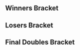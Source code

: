 {{DISPLAYTITLE:EXP 2015: ''Melee'' Doubles Bracket}}{{SetGame|melee}}
{{tabs static
|name1=Overview
|link1=EXP/2015/Melee
|name2=Singles Bracket
|link2=EXP/2015/Melee/Singles Bracket
|name3=Doubles Bracket
|link3=EXP/2015/Melee/Doubles Bracket
|This=3
}}<!-- Generated with http://tournament-nub.rhcloud.com/toliquipediadoubles name=letsplaykw-EXP2015meleedubs -->

==Winners Bracket==
{{64DEDoublesWBracketA
|column-width=150
|r1m1t1p1=Mew2King |r1m1t1p1flag=us
|r1m1t1p2=SFAT |r1m1t1p2flag=us |r1m1t1score=W
|r1m1t2p1=Bye |r1m1t2p1flag=
|r1m1t2p2=Bye |r1m1t2p2flag= |r1m1t2score=-
|r1m1win=1


|r1m2t1p1=Slade |r1m2t1p1flag=ca
|r1m2t1p2=Squeakie |r1m2t1p2flag=ca |r1m2t1score=0
|r1m2t2p1=Etterac |r1m2t2p1flag=ca
|r1m2t2p2=Mr. Popo |r1m2t2p2flag=ca |r1m2t2score=2
|r1m2win=2


|r1m3t1p1=Nightmare |r1m3t1p1flag=ca
|r1m3t1p2=Tagless |r1m3t1p2flag=ca |r1m3t1score=W
|r1m3t2p1=Bye |r1m3t2p1flag=
|r1m3t2p2=Bye |r1m3t2p2flag= |r1m3t2score=-
|r1m3win=1


|r1m4t1p1=SCA |r1m4t1p1flag=ca
|r1m4t1p2=Cozy |r1m4t1p2flag=ca |r1m4t1score=W
|r1m4t2p1=Bye |r1m4t2p1flag=
|r1m4t2p2=Bye |r1m4t2p2flag= |r1m4t2score=-
|r1m4win=1


|r1m5t1p1=4Serial |r1m5t1p1flag=ca
|r1m5t1p2=Hello |r1m5t1p2flag=ca |r1m5t1score=W
|r1m5t2p1=Bye |r1m5t2p1flag=
|r1m5t2p2=Bye |r1m5t2p2flag= |r1m5t2score=-
|r1m5win=1


|r1m6t1p1=Lonebutterfish |r1m6t1p1flag=ca
|r1m6t1p2=AllisonWonderland |r1m6t1p2flag=ca |r1m6t1score=2
|r1m6t2p1=FudgeNudge |r1m6t2p1flag=ca
|r1m6t2p2=It'sMyEpicPeeTime |r1m6t2p2flag= |r1m6t2score=0
|r1m6win=1


|r1m7t1p1=Jamrun |r1m7t1p1flag=ca
|r1m7t1p2=Chuffles |r1m7t1p2flag=ca |r1m7t1score=W
|r1m7t2p1=Bye |r1m7t2p1flag=
|r1m7t2p2=Bye |r1m7t2p2flag= |r1m7t2score=-
|r1m7win=1


|r1m8t1p1=PicklesForScale |r1m8t1p1flag=ca
|r1m8t1p2=Eduroam |r1m8t1p2flag=ca |r1m8t1score=W
|r1m8t2p1=Bye |r1m8t2p1flag=
|r1m8t2p2=Bye |r1m8t2p2flag= |r1m8t2score=-
|r1m8win=1


|r1m9t1p1=Weon-X |r1m9t1p1flag=cl
|r1m9t1p2=Idea |r1m9t1p2flag=ca |r1m9t1score=W
|r1m9t2p1=Bye |r1m9t2p1flag=
|r1m9t2p2=Bye |r1m9t2p2flag= |r1m9t2score=-
|r1m9win=1


|r1m10t1p1=DongerDuck |r1m10t1p1flag=ca
|r1m10t1p2=PandaMedic |r1m10t1p2flag=ca |r1m10t1score=2
|r1m10t2p1=Slippy |r1m10t2p1flag=ca
|r1m10t2p2=Spoopy |r1m10t2p2flag=ca |r1m10t2score=1
|r1m10win=1


|r1m11t1p1=Towel |r1m11t1p1flag=ca
|r1m11t1p2=The Engineer |r1m11t1p2flag=ca |r1m11t1score=W
|r1m11t2p1=Bye |r1m11t2p1flag=
|r1m11t2p2=Bye |r1m11t2p2flag= |r1m11t2score=-
|r1m11win=1


|r1m12t1p1=Yibo |r1m12t1p1flag=ca
|r1m12t1p2=Yarfy |r1m12t1p2flag=ca |r1m12t1score=W
|r1m12t2p1=Bye |r1m12t2p1flag=
|r1m12t2p2=Bye |r1m12t2p2flag= |r1m12t2score=-
|r1m12win=1


|r1m13t1p1=Coffeeblack |r1m13t1p1flag=ca
|r1m13t1p2=HammerTime |r1m13t1p2flag=ca |r1m13t1score=W
|r1m13t2p1=Bye |r1m13t2p1flag=
|r1m13t2p2=Bye |r1m13t2p2flag= |r1m13t2score=-
|r1m13win=1


|r1m14t1p1=Koobie |r1m14t1p1flag=ca
|r1m14t1p2=Blanc |r1m14t1p2flag=ca |r1m14t1score=2
|r1m14t2p1=Precision |r1m14t2p1flag=ca
|r1m14t2p2=WydrA |r1m14t2p2flag=ca |r1m14t2score=0
|r1m14win=1


|r1m15t1p1=Mchen |r1m15t1p1flag=ca
|r1m15t1p2=Drolian |r1m15t1p2flag=ca |r1m15t1score=W
|r1m15t2p1=Bye |r1m15t2p1flag=
|r1m15t2p2=Bye |r1m15t2p2flag= |r1m15t2score=-
|r1m15win=1


|r1m16t1p1=Crash |r1m16t1p1flag=ca
|r1m16t1p2=Sweg |r1m16t1p2flag=ca |r1m16t1score=W
|r1m16t2p1=Bye |r1m16t2p1flag=
|r1m16t2p2=Bye |r1m16t2p2flag= |r1m16t2score=-
|r1m16win=1


|r1m17t1p1=RaynEX |r1m17t1p1flag=ca
|r1m17t1p2=Ryan Ford |r1m17t1p2flag=ca |r1m17t1score=W
|r1m17t2p1=Bye |r1m17t2p1flag=
|r1m17t2p2=Bye |r1m17t2p2flag= |r1m17t2score=-
|r1m17win=1


|r1m18t1p1=Gains |r1m18t1p1flag=ca
|r1m18t1p2=AlwaysUseAdblock |r1m18t1p2flag=ca |r1m18t1score=2
|r1m18t2p1=IR |r1m18t2p1flag=ca
|r1m18t2p2=Trevladon |r1m18t2p2flag=ca |r1m18t2score=0
|r1m18win=1


|r1m19t1p1=Rappsody |r1m19t1p1flag=ca
|r1m19t1p2=InfernoJesus |r1m19t1p2flag=ca |r1m19t1score=W
|r1m19t2p1=Bye |r1m19t2p1flag=
|r1m19t2p2=Bye |r1m19t2p2flag= |r1m19t2score=-
|r1m19win=1


|r1m20t1p1=Blitz |r1m20t1p1flag=ca
|r1m20t1p2=Heartbreaker |r1m20t1p2flag=ca |r1m20t1score=W
|r1m20t2p1=Bye |r1m20t2p1flag=
|r1m20t2p2=Bye |r1m20t2p2flag= |r1m20t2score=-
|r1m20win=1


|r1m21t1p1=n0ne |r1m21t1p1flag=ni
|r1m21t1p2=Trulliam |r1m21t1p2flag=ca |r1m21t1score=W
|r1m21t2p1=Bye |r1m21t2p1flag=
|r1m21t2p2=Bye |r1m21t2p2flag= |r1m21t2score=-
|r1m21win=1


|r1m22t1p1=Lucifer |r1m22t1p1flag=ca
|r1m22t1p2=BadBeatz |r1m22t1p2flag=ca |r1m22t1score=1
|r1m22t2p1=GoldenPants |r1m22t2p1flag=ca
|r1m22t2p2=DiscoWinter |r1m22t2p2flag=ca |r1m22t2score=2
|r1m22win=2


|r1m23t1p1=Dshi |r1m23t1p1flag=ca
|r1m23t1p2=Keatsta |r1m23t1p2flag=ca |r1m23t1score=W
|r1m23t2p1=Bye |r1m23t2p1flag=
|r1m23t2p2=Bye |r1m23t2p2flag= |r1m23t2score=-
|r1m23win=1


|r1m24t1p1=Vorde |r1m24t1p1flag=ca
|r1m24t1p2=2Kawaii2Live |r1m24t1p2flag=ca |r1m24t1score=W
|r1m24t2p1=Bye |r1m24t2p1flag=
|r1m24t2p2=Bye |r1m24t2p2flag= |r1m24t2score=-
|r1m24win=1


|r1m25t1p1=Toph |r1m25t1p1flag=us
|r1m25t1p2=Jethrotex |r1m25t1p2flag=ca |r1m25t1score=W
|r1m25t2p1=Bye |r1m25t2p1flag=
|r1m25t2p2=Bye |r1m25t2p2flag= |r1m25t2score=-
|r1m25win=1


|r1m26t1p1=Fine Yoshi Pie |r1m26t1p1flag=ca
|r1m26t1p2=pidgezero_one |r1m26t1p2flag=ca |r1m26t1score=2
|r1m26t2p1=DiabloMablo |r1m26t2p1flag=ca
|r1m26t2p2=A2E |r1m26t2p2flag=ca |r1m26t2score=1
|r1m26win=1


|r1m27t1p1=Plat |r1m27t1p1flag=ca
|r1m27t1p2=Poop |r1m27t1p2flag=ca |r1m27t1score=W
|r1m27t2p1=Bye |r1m27t2p1flag=
|r1m27t2p2=Bye |r1m27t2p2flag= |r1m27t2score=-
|r1m27win=1


|r1m28t1p1=Barrage |r1m28t1p1flag=ca
|r1m28t1p2=Sylar |r1m28t1p2flag=ca |r1m28t1score=W
|r1m28t2p1=Bye |r1m28t2p1flag=
|r1m28t2p2=Bye |r1m28t2p2flag= |r1m28t2score=-
|r1m28win=1


|r1m29t1p1=Sauc3 |r1m29t1p1flag=ca
|r1m29t1p2=Kason |r1m29t1p2flag=ca |r1m29t1score=W
|r1m29t2p1=Bye |r1m29t2p1flag=
|r1m29t2p2=Bye |r1m29t2p2flag= |r1m29t2score=-
|r1m29win=1


|r1m30t1p1=Lee Cahny |r1m30t1p1flag=ca
|r1m30t1p2=Unit |r1m30t1p2flag=ca |r1m30t1score=2
|r1m30t2p1=KungTofu |r1m30t2p1flag=ca
|r1m30t2p2=LeigonSPQR |r1m30t2p2flag=ca |r1m30t2score=0
|r1m30win=1


|r1m31t1p1=Krisp |r1m31t1p1flag=ca
|r1m31t1p2=Cyan |r1m31t1p2flag=ca |r1m31t1score=W
|r1m31t2p1=Bye |r1m31t2p1flag=
|r1m31t2p2=Bye |r1m31t2p2flag= |r1m31t2score=-
|r1m31win=1


|r1m32t1p1=Juice |r1m32t1p1flag=ca
|r1m32t1p2=Forte |r1m32t1p2flag=ca |r1m32t1score=W
|r1m32t2p1=Bye |r1m32t2p1flag=
|r1m32t2p2=Bye |r1m32t2p2flag= |r1m32t2score=-
|r1m32win=1


|r2m1t1p1=Mew2King |r2m1t1p1flag=us
|r2m1t1p2=SFAT |r2m1t1p2flag=us |r2m1t1score=2
|r2m1t2p1=Etterac |r2m1t2p1flag=ca
|r2m1t2p2=Mr. Popo |r2m1t2p2flag=ca |r2m1t2score=0
|r2m1win=1


|r2m2t1p1=Nightmare |r2m2t1p1flag=ca
|r2m2t1p2=Tagless |r2m2t1p2flag=ca |r2m2t1score=2
|r2m2t2p1=SCA |r2m2t2p1flag=ca
|r2m2t2p2=Cozy |r2m2t2p2flag=ca |r2m2t2score=0
|r2m2win=1


|r2m3t1p1=4Serial |r2m3t1p1flag=ca
|r2m3t1p2=Hello |r2m3t1p2flag=ca |r2m3t1score=2
|r2m3t2p1=Lonebutterfish |r2m3t2p1flag=ca
|r2m3t2p2=AllisonWonderland |r2m3t2p2flag=ca |r2m3t2score=1
|r2m3win=1


|r2m4t1p1=Jamrun |r2m4t1p1flag=ca
|r2m4t1p2=Chuffles |r2m4t1p2flag=ca |r2m4t1score=2
|r2m4t2p1=PicklesForScale |r2m4t2p1flag=ca
|r2m4t2p2=Eduroam |r2m4t2p2flag=ca |r2m4t2score=0
|r2m4win=1


|r2m5t1p1=Weon-X |r2m5t1p1flag=cl
|r2m5t1p2=Idea |r2m5t1p2flag=ca |r2m5t1score=2
|r2m5t2p1=DongerDuck |r2m5t2p1flag=ca
|r2m5t2p2=PandaMedic |r2m5t2p2flag=ca |r2m5t2score=0
|r2m5win=1


|r2m6t1p1=Towel |r2m6t1p1flag=ca
|r2m6t1p2=The Engineer |r2m6t1p2flag=ca |r2m6t1score=2
|r2m6t2p1=Yibo |r2m6t2p1flag=ca
|r2m6t2p2=Yarfy |r2m6t2p2flag=ca |r2m6t2score=1
|r2m6win=1


|r2m7t1p1=Coffeeblack |r2m7t1p1flag=ca
|r2m7t1p2=HammerTime |r2m7t1p2flag=ca |r2m7t1score=2
|r2m7t2p1=Koobie |r2m7t2p1flag=ca
|r2m7t2p2=Blanc |r2m7t2p2flag=ca |r2m7t2score=1
|r2m7win=1


|r2m8t1p1=Mchen |r2m8t1p1flag=ca
|r2m8t1p2=Drolian |r2m8t1p2flag=ca |r2m8t1score=2
|r2m8t2p1=Crash |r2m8t2p1flag=ca
|r2m8t2p2=Sweg |r2m8t2p2flag=ca |r2m8t2score=0
|r2m8win=1


|r2m9t1p1=RaynEX |r2m9t1p1flag=ca
|r2m9t1p2=Ryan Ford |r2m9t1p2flag=ca |r2m9t1score=2
|r2m9t2p1=Gains |r2m9t2p1flag=ca
|r2m9t2p2=AlwaysUseAdblock |r2m9t2p2flag=ca |r2m9t2score=0
|r2m9win=1


|r2m10t1p1=Rappsody |r2m10t1p1flag=ca
|r2m10t1p2=InfernoJesus |r2m10t1p2flag=ca |r2m10t1score=0
|r2m10t2p1=Blitz |r2m10t2p1flag=ca
|r2m10t2p2=Heartbreaker |r2m10t2p2flag=ca |r2m10t2score=2
|r2m10win=2


|r2m11t1p1=n0ne |r2m11t1p1flag=ni
|r2m11t1p2=Trulliam |r2m11t1p2flag=ca |r2m11t1score=2
|r2m11t2p1=GoldenPants |r2m11t2p1flag=ca
|r2m11t2p2=DiscoWinter |r2m11t2p2flag=ca |r2m11t2score=0
|r2m11win=1


|r2m12t1p1=Dshi |r2m12t1p1flag=ca
|r2m12t1p2=Keatsta |r2m12t1p2flag=ca |r2m12t1score=2
|r2m12t2p1=Vorde |r2m12t2p1flag=ca
|r2m12t2p2=2Kawaii2Live |r2m12t2p2flag=ca |r2m12t2score=0
|r2m12win=1


|r2m13t1p1=Toph |r2m13t1p1flag=us
|r2m13t1p2=Jethrotex |r2m13t1p2flag=ca |r2m13t1score=2
|r2m13t2p1=Fine Yoshi Pie |r2m13t2p1flag=ca
|r2m13t2p2=pidgezero_one |r2m13t2p2flag=ca |r2m13t2score=0
|r2m13win=1


|r2m14t1p1=Plat |r2m14t1p1flag=ca
|r2m14t1p2=Poop |r2m14t1p2flag=ca |r2m14t1score=2
|r2m14t2p1=Barrage |r2m14t2p1flag=ca
|r2m14t2p2=Sylar |r2m14t2p2flag=ca |r2m14t2score=1
|r2m14win=1


|r2m15t1p1=Sauc3 |r2m15t1p1flag=ca
|r2m15t1p2=Kason |r2m15t1p2flag=ca |r2m15t1score=2
|r2m15t2p1=Lee Cahny |r2m15t2p1flag=ca
|r2m15t2p2=Unit |r2m15t2p2flag=ca |r2m15t2score=0
|r2m15win=1


|r2m16t1p1=Krisp |r2m16t1p1flag=ca
|r2m16t1p2=Cyan |r2m16t1p2flag=ca |r2m16t1score=2
|r2m16t2p1=Juice |r2m16t2p1flag=ca
|r2m16t2p2=Forte |r2m16t2p2flag=ca |r2m16t2score=0
|r2m16win=1


|r3m1t1p1=Mew2King |r3m1t1p1flag=us
|r3m1t1p2=SFAT |r3m1t1p2flag=us |r3m1t1score=2
|r3m1t2p1=Nightmare |r3m1t2p1flag=ca
|r3m1t2p2=Tagless |r3m1t2p2flag=ca |r3m1t2score=0
|r3m1win=1


|r3m2t1p1=4Serial |r3m2t1p1flag=ca
|r3m2t1p2=Hello |r3m2t1p2flag=ca |r3m2t1score=2
|r3m2t2p1=Jamrun |r3m2t2p1flag=ca
|r3m2t2p2=Chuffles |r3m2t2p2flag=ca |r3m2t2score=0
|r3m2win=1


|r3m3t1p1=Weon-X |r3m3t1p1flag=cl
|r3m3t1p2=Idea |r3m3t1p2flag=ca |r3m3t1score=2
|r3m3t2p1=Towel |r3m3t2p1flag=ca
|r3m3t2p2=The Engineer |r3m3t2p2flag=ca |r3m3t2score=0
|r3m3win=1


|r3m4t1p1=Coffeeblack |r3m4t1p1flag=ca
|r3m4t1p2=HammerTime |r3m4t1p2flag=ca |r3m4t1score=2
|r3m4t2p1=Mchen |r3m4t2p1flag=ca
|r3m4t2p2=Drolian |r3m4t2p2flag=ca |r3m4t2score=0
|r3m4win=1


|r3m5t1p1=RaynEX |r3m5t1p1flag=ca
|r3m5t1p2=Ryan Ford |r3m5t1p2flag=ca |r3m5t1score=2
|r3m5t2p1=Blitz |r3m5t2p1flag=ca
|r3m5t2p2=Heartbreaker |r3m5t2p2flag=ca |r3m5t2score=0
|r3m5win=1


|r3m6t1p1=n0ne |r3m6t1p1flag=ni
|r3m6t1p2=Trulliam |r3m6t1p2flag=ca |r3m6t1score=2
|r3m6t2p1=Dshi |r3m6t2p1flag=ca
|r3m6t2p2=Keatsta |r3m6t2p2flag=ca |r3m6t2score=0
|r3m6win=1


|r3m7t1p1=Toph |r3m7t1p1flag=us
|r3m7t1p2=Jethrotex |r3m7t1p2flag=ca |r3m7t1score=2
|r3m7t2p1=Plat |r3m7t2p1flag=ca
|r3m7t2p2=Poop |r3m7t2p2flag=ca |r3m7t2score=0
|r3m7win=1


|r3m8t1p1=Sauc3 |r3m8t1p1flag=ca
|r3m8t1p2=Kason |r3m8t1p2flag=ca |r3m8t1score=2
|r3m8t2p1=Krisp |r3m8t2p1flag=ca
|r3m8t2p2=Cyan |r3m8t2p2flag=ca |r3m8t2score=0
|r3m8win=1


|r4m1t1p1=Mew2King |r4m1t1p1flag=us
|r4m1t1p2=SFAT |r4m1t1p2flag=us |r4m1t1score=2
|r4m1t2p1=4Serial |r4m1t2p1flag=ca
|r4m1t2p2=Hello |r4m1t2p2flag=ca |r4m1t2score=0
|r4m1win=1


|r4m2t1p1=Weon-X |r4m2t1p1flag=cl
|r4m2t1p2=Idea |r4m2t1p2flag=ca |r4m2t1score=2
|r4m2t2p1=Coffeeblack |r4m2t2p1flag=ca
|r4m2t2p2=HammerTime |r4m2t2p2flag=ca |r4m2t2score=1
|r4m2win=1


|r4m3t1p1=RaynEX |r4m3t1p1flag=ca
|r4m3t1p2=Ryan Ford |r4m3t1p2flag=ca |r4m3t1score=2
|r4m3t2p1=n0ne |r4m3t2p1flag=ni
|r4m3t2p2=Trulliam |r4m3t2p2flag=ca |r4m3t2score=0
|r4m3win=1


|r4m4t1p1=Toph |r4m4t1p1flag=us
|r4m4t1p2=Jethrotex |r4m4t1p2flag=ca |r4m4t1score=2
|r4m4t2p1=Sauc3 |r4m4t2p1flag=ca
|r4m4t2p2=Kason |r4m4t2p2flag=ca |r4m4t2score=1
|r4m4win=1


|r5m1t1p1=Mew2King |r5m1t1p1flag=us
|r5m1t1p2=SFAT |r5m1t1p2flag=us |r5m1t1score=3
|r5m1t2p1=Weon-X |r5m1t2p1flag=cl
|r5m1t2p2=Idea |r5m1t2p2flag=ca |r5m1t2score=0
|r5m1win=1


|r5m2t1p1=RaynEX |r5m2t1p1flag=ca
|r5m2t1p2=Ryan Ford |r5m2t1p2flag=ca |r5m2t1score=3
|r5m2t2p1=Toph |r5m2t2p1flag=us
|r5m2t2p2=Jethrotex |r5m2t2p2flag=ca |r5m2t2score=0
|r5m2win=1

}}

==Losers Bracket==
{{48DEDoublesLBracketSmwA
|tourneylink=EXP/2015/Melee
|tourneyname=EXP 2015
|l1placement=33-48
|l2placement=25-32
|l3placement=17-24
|l4placement=13-16
|l5placement=9-12
|l6placement=7-8
|l7placement=5-6
|column-width=150

|l1m1t1p1=Juice |l1m1t1p1flag=ca
|l1m1t1p2=Forte |l1m1t1p2flag=ca |l1m1t1score=2
|l1m1t2p1=Slade |l1m1t2p1flag=ca
|l1m1t2p2=Squeakie |l1m1t2p2flag=ca |l1m1t2score=0
|l1m1win=1


|l1m2t1p1=Lee Cahny |l1m2t1p1flag=ca
|l1m2t1p2=Unit |l1m2t1p2flag=ca |l1m2t1score=W
|l1m2t2p1=Bye |l1m2t2p1flag=
|l1m2t2p2=Bye |l1m2t2p2flag= |l1m2t2score=-
|l1m2win=1


|l1m3t1p1=Barrage |l1m3t1p1flag=ca
|l1m3t1p2=Sylar |l1m3t1p2flag=ca |l1m3t1score=2
|l1m3t2p1=FudgeNudge |l1m3t2p1flag=ca
|l1m3t2p2=It'sMyEpicPeeTime |l1m3t2p2flag= |l1m3t2score=0
|l1m3win=1


|l1m4t1p1=Fine Yoshi Pie |l1m4t1p1flag=ca
|l1m4t1p2=pidgezero_one |l1m4t1p2flag=ca |l1m4t1score=W
|l1m4t2p1=Bye |l1m4t2p1flag=
|l1m4t2p2=Bye |l1m4t2p2flag= |l1m4t2score=-
|l1m4win=1


|l1m5t1p1=Vorde |l1m5t1p1flag=ca
|l1m5t1p2=2Kawaii2Live |l1m5t1p2flag=ca |l1m5t1score=2
|l1m5t2p1=Slippy |l1m5t2p1flag=ca
|l1m5t2p2=Spoopy |l1m5t2p2flag=ca |l1m5t2score=0
|l1m5win=1


|l1m6t1p1=GoldenPants |l1m6t1p1flag=ca
|l1m6t1p2=DiscoWinter |l1m6t1p2flag=ca |l1m6t1score=W
|l1m6t2p1=Bye |l1m6t2p1flag=
|l1m6t2p2=Bye |l1m6t2p2flag= |l1m6t2score=-
|l1m6win=1


|l1m7t1p1=Rappsody |l1m7t1p1flag=ca
|l1m7t1p2=InfernoJesus |l1m7t1p2flag=ca |l1m7t1score=2
|l1m7t2p1=Precision |l1m7t2p1flag=ca
|l1m7t2p2=WydrA |l1m7t2p2flag=ca |l1m7t2score=0
|l1m7win=1


|l1m8t1p1=Gains |l1m8t1p1flag=ca
|l1m8t1p2=AlwaysUseAdblock |l1m8t1p2flag=ca |l1m8t1score=W
|l1m8t2p1=Bye |l1m8t2p1flag=
|l1m8t2p2=Bye |l1m8t2p2flag= |l1m8t2score=-
|l1m8win=1


|l1m9t1p1=Crash |l1m9t1p1flag=ca
|l1m9t1p2=Sweg |l1m9t1p2flag=ca |l1m9t1score=2
|l1m9t2p1=IR |l1m9t2p1flag=ca
|l1m9t2p2=Trevladon |l1m9t2p2flag=ca |l1m9t2score=0
|l1m9win=1


|l1m10t1p1=Koobie |l1m10t1p1flag=ca
|l1m10t1p2=Blanc |l1m10t1p2flag=ca |l1m10t1score=W
|l1m10t2p1=Bye |l1m10t2p1flag=
|l1m10t2p2=Bye |l1m10t2p2flag= |l1m10t2score=-
|l1m10win=1


|l1m11t1p1=Yibo |l1m11t1p1flag=ca
|l1m11t1p2=Yarfy |l1m11t1p2flag=ca |l1m11t1score=2
|l1m11t2p1=Lucifer |l1m11t2p1flag=ca
|l1m11t2p2=BadBeatz |l1m11t2p2flag=ca |l1m11t2score=0
|l1m11win=1


|l1m12t1p1=DongerDuck |l1m12t1p1flag=ca
|l1m12t1p2=PandaMedic |l1m12t1p2flag=ca |l1m12t1score=W
|l1m12t2p1=Bye |l1m12t2p1flag=
|l1m12t2p2=Bye |l1m12t2p2flag= |l1m12t2score=-
|l1m12win=1


|l1m13t1p1=PicklesForScale |l1m13t1p1flag=ca
|l1m13t1p2=Eduroam |l1m13t1p2flag=ca |l1m13t1score=0
|l1m13t2p1=DiabloMablo |l1m13t2p1flag=ca
|l1m13t2p2=A2E |l1m13t2p2flag=ca |l1m13t2score=2
|l1m13win=2


|l1m14t1p1=Lonebutterfish |l1m14t1p1flag=ca
|l1m14t1p2=AllisonWonderland |l1m14t1p2flag=ca |l1m14t1score=W
|l1m14t2p1=Bye |l1m14t2p1flag=
|l1m14t2p2=Bye |l1m14t2p2flag= |l1m14t2score=-
|l1m14win=1


|l1m15t1p1=SCA |l1m15t1p1flag=ca
|l1m15t1p2=Cozy |l1m15t1p2flag=ca |l1m15t1score=2
|l1m15t2p1=KungTofu |l1m15t2p1flag=ca
|l1m15t2p2=LeigonSPQR |l1m15t2p2flag=ca |l1m15t2score=0
|l1m15win=1


|l1m16t1p1=Etterac |l1m16t1p1flag=ca
|l1m16t1p2=Mr. Popo |l1m16t1p2flag=ca |l1m16t1score=W
|l1m16t2p1=Bye |l1m16t2p1flag=
|l1m16t2p2=Bye |l1m16t2p2flag= |l1m16t2score=-
|l1m16win=1


|l2m1t1p1=Lee Cahny |l2m1t1p1flag=ca
|l2m1t1p2=Unit |l2m1t1p2flag=ca |l2m1t1score=0
|l2m1t2p1=Juice |l2m1t2p1flag=ca
|l2m1t2p2=Forte |l2m1t2p2flag=ca |l2m1t2score=2
|l2m1win=2


|l2m2t1p1=Fine Yoshi Pie |l2m2t1p1flag=ca
|l2m2t1p2=pidgezero_one |l2m2t1p2flag=ca |l2m2t1score=0
|l2m2t2p1=Barrage |l2m2t2p1flag=ca
|l2m2t2p2=Sylar |l2m2t2p2flag=ca |l2m2t2score=2
|l2m2win=2


|l2m3t1p1=GoldenPants |l2m3t1p1flag=ca
|l2m3t1p2=DiscoWinter |l2m3t1p2flag=ca |l2m3t1score=0
|l2m3t2p1=Vorde |l2m3t2p1flag=ca
|l2m3t2p2=2Kawaii2Live |l2m3t2p2flag=ca |l2m3t2score=2
|l2m3win=2


|l2m4t1p1=Gains |l2m4t1p1flag=ca
|l2m4t1p2=AlwaysUseAdblock |l2m4t1p2flag=ca |l2m4t1score=2
|l2m4t2p1=Rappsody |l2m4t2p1flag=ca
|l2m4t2p2=InfernoJesus |l2m4t2p2flag=ca |l2m4t2score=0
|l2m4win=1


|l2m5t1p1=Koobie |l2m5t1p1flag=ca
|l2m5t1p2=Blanc |l2m5t1p2flag=ca |l2m5t1score=2
|l2m5t2p1=Crash |l2m5t2p1flag=ca
|l2m5t2p2=Sweg |l2m5t2p2flag=ca |l2m5t2score=0
|l2m5win=1


|l2m6t1p1=DongerDuck |l2m6t1p1flag=ca
|l2m6t1p2=PandaMedic |l2m6t1p2flag=ca |l2m6t1score=2
|l2m6t2p1=Yibo |l2m6t2p1flag=ca
|l2m6t2p2=Yarfy |l2m6t2p2flag=ca |l2m6t2score=0
|l2m6win=1


|l2m7t1p1=Lonebutterfish |l2m7t1p1flag=ca
|l2m7t1p2=AllisonWonderland |l2m7t1p2flag=ca |l2m7t1score=2
|l2m7t2p1=DiabloMablo |l2m7t2p1flag=ca
|l2m7t2p2=A2E |l2m7t2p2flag=ca |l2m7t2score=0
|l2m7win=1


|l2m8t1p1=Etterac |l2m8t1p1flag=ca
|l2m8t1p2=Mr. Popo |l2m8t1p2flag=ca |l2m8t1score=0
|l2m8t2p1=SCA |l2m8t2p1flag=ca
|l2m8t2p2=Cozy |l2m8t2p2flag=ca |l2m8t2score=2
|l2m8win=2


|l3m1t1p1=Mchen |l3m1t1p1flag=ca
|l3m1t1p2=Drolian |l3m1t1p2flag=ca |l3m1t1score=2
|l3m1t2p1=Juice |l3m1t2p1flag=ca
|l3m1t2p2=Forte |l3m1t2p2flag=ca |l3m1t2score=0
|l3m1win=1


|l3m2t1p1=Towel |l3m2t1p1flag=ca
|l3m2t1p2=The Engineer |l3m2t1p2flag=ca |l3m2t1score=2
|l3m2t2p1=Barrage |l3m2t2p1flag=ca
|l3m2t2p2=Sylar |l3m2t2p2flag=ca |l3m2t2score=0
|l3m2win=1


|l3m3t1p1=Jamrun |l3m3t1p1flag=ca
|l3m3t1p2=Chuffles |l3m3t1p2flag=ca |l3m3t1score=2
|l3m3t2p1=Vorde |l3m3t2p1flag=ca
|l3m3t2p2=2Kawaii2Live |l3m3t2p2flag=ca |l3m3t2score=0
|l3m3win=1


|l3m4t1p1=Nightmare |l3m4t1p1flag=ca
|l3m4t1p2=Tagless |l3m4t1p2flag=ca |l3m4t1score=-1
|l3m4t2p1=Gains |l3m4t2p1flag=ca
|l3m4t2p2=AlwaysUseAdblock |l3m4t2p2flag=ca |l3m4t2score=2
|l3m4win=2


|l3m5t1p1=Krisp |l3m5t1p1flag=ca
|l3m5t1p2=Cyan |l3m5t1p2flag=ca |l3m5t1score=2
|l3m5t2p1=Koobie |l3m5t2p1flag=ca
|l3m5t2p2=Blanc |l3m5t2p2flag=ca |l3m5t2score=0
|l3m5win=1


|l3m6t1p1=Plat |l3m6t1p1flag=ca
|l3m6t1p2=Poop |l3m6t1p2flag=ca |l3m6t1score=2
|l3m6t2p1=DongerDuck |l3m6t2p1flag=ca
|l3m6t2p2=PandaMedic |l3m6t2p2flag=ca |l3m6t2score=0
|l3m6win=1


|l3m7t1p1=Dshi |l3m7t1p1flag=ca
|l3m7t1p2=Keatsta |l3m7t1p2flag=ca |l3m7t1score=2
|l3m7t2p1=Lonebutterfish |l3m7t2p1flag=ca
|l3m7t2p2=AllisonWonderland |l3m7t2p2flag=ca |l3m7t2score=0
|l3m7win=1


|l3m8t1p1=Blitz |l3m8t1p1flag=ca
|l3m8t1p2=Heartbreaker |l3m8t1p2flag=ca |l3m8t1score=2
|l3m8t2p1=SCA |l3m8t2p1flag=ca
|l3m8t2p2=Cozy |l3m8t2p2flag=ca |l3m8t2score=0
|l3m8win=1


|l4m1t1p1=Mchen |l4m1t1p1flag=ca
|l4m1t1p2=Drolian |l4m1t1p2flag=ca |l4m1t1score=0
|l4m1t2p1=Towel |l4m1t2p1flag=ca
|l4m1t2p2=The Engineer |l4m1t2p2flag=ca |l4m1t2score=2
|l4m1win=2


|l4m2t1p1=Jamrun |l4m2t1p1flag=ca
|l4m2t1p2=Chuffles |l4m2t1p2flag=ca |l4m2t1score=2
|l4m2t2p1=Gains |l4m2t2p1flag=ca
|l4m2t2p2=AlwaysUseAdblock |l4m2t2p2flag=ca |l4m2t2score=0
|l4m2win=1


|l4m3t1p1=Krisp |l4m3t1p1flag=ca
|l4m3t1p2=Cyan |l4m3t1p2flag=ca |l4m3t1score=2
|l4m3t2p1=Plat |l4m3t2p1flag=ca
|l4m3t2p2=Poop |l4m3t2p2flag=ca |l4m3t2score=0
|l4m3win=1


|l4m4t1p1=Dshi |l4m4t1p1flag=ca
|l4m4t1p2=Keatsta |l4m4t1p2flag=ca |l4m4t1score=2
|l4m4t2p1=Blitz |l4m4t2p1flag=ca
|l4m4t2p2=Heartbreaker |l4m4t2p2flag=ca |l4m4t2score=0
|l4m4win=1


|l5m1t1p1=n0ne |l5m1t1p1flag=ni
|l5m1t1p2=Trulliam |l5m1t1p2flag=ca |l5m1t1score=2
|l5m1t2p1=Towel |l5m1t2p1flag=ca
|l5m1t2p2=The Engineer |l5m1t2p2flag=ca |l5m1t2score=0
|l5m1win=1


|l5m2t1p1=Sauc3 |l5m2t1p1flag=ca
|l5m2t1p2=Kason |l5m2t1p2flag=ca |l5m2t1score=2
|l5m2t2p1=Jamrun |l5m2t2p1flag=ca
|l5m2t2p2=Chuffles |l5m2t2p2flag=ca |l5m2t2score=1
|l5m2win=1


|l5m3t1p1=4Serial |l5m3t1p1flag=ca
|l5m3t1p2=Hello |l5m3t1p2flag=ca |l5m3t1score=2
|l5m3t2p1=Krisp |l5m3t2p1flag=ca
|l5m3t2p2=Cyan |l5m3t2p2flag=ca |l5m3t2score=0
|l5m3win=1


|l5m4t1p1=Coffeeblack |l5m4t1p1flag=ca
|l5m4t1p2=HammerTime |l5m4t1p2flag=ca |l5m4t1score=2
|l5m4t2p1=Dshi |l5m4t2p1flag=ca
|l5m4t2p2=Keatsta |l5m4t2p2flag=ca |l5m4t2score=0
|l5m4win=1


|l6m1t1p1=n0ne |l6m1t1p1flag=ni
|l6m1t1p2=Trulliam |l6m1t1p2flag=ca |l6m1t1score=3
|l6m1t2p1=Sauc3 |l6m1t2p1flag=ca
|l6m1t2p2=Kason |l6m1t2p2flag=ca |l6m1t2score=1
|l6m1win=1


|l6m2t1p1=4Serial |l6m2t1p1flag=ca
|l6m2t1p2=Hello |l6m2t1p2flag=ca |l6m2t1score=0
|l6m2t2p1=Coffeeblack |l6m2t2p1flag=ca
|l6m2t2p2=HammerTime |l6m2t2p2flag=ca |l6m2t2score=3
|l6m2win=2


|l7m1t1p1=Weon-X |l7m1t1p1flag=cl
|l7m1t1p2=Idea |l7m1t1p2flag=ca |l7m1t1score=3
|l7m1t2p1=n0ne |l7m1t2p1flag=ni
|l7m1t2p2=Trulliam |l7m1t2p2flag=ca |l7m1t2score=1
|l7m1win=1


|l7m2t1p1=Toph |l7m2t1p1flag=us
|l7m2t1p2=Jethrotex |l7m2t1p2flag=ca |l7m2t1score=1
|l7m2t2p1=Coffeeblack |l7m2t2p1flag=ca
|l7m2t2p2=HammerTime |l7m2t2p2flag=ca |l7m2t2score=3
|l7m2win=2
}}
<onlyinclude>
==Final Doubles Bracket==
{{DEFinalDoublesSmwBracket
|tourneylink=EXP/2015/Melee
|tourneyname=EXP 2015
|l1placement=4
|r2placement=3
|r3loserplacement=2
|r3winnerplacement=1

<!-- FROM WINNERS -->
|r1m1t1p1=Mew2King |r1m1t1p1flag=us
|r1m1t1p2=SFAT |r1m1t1p2flag=us |r1m1t1score=3
|r1m1t2p1=RaynEX |r1m1t2p1flag=ca
|r1m1t2p2=Ryan Ford |r1m1t2p2flag=ca |r1m1t2score=1
|r1m1win=1
|r1m1t1p1char1=sheik |r1m1t1p1stock1=3 |r1m1t1p2char1=fox |r1m1t1p2stock1=3
|r1m1t2p1char1=fox |r1m1t2p1stock1=0 |r1m1t2p2char1=fox |r1m1t2p2stock1=0 |r1m1win1=1 |r1m1stage1=Battlefield
|r1m1t1p1char2=sheik |r1m1t1p1stock2=0 |r1m1t1p2char2=fox |r1m1t1p2stock2=0
|r1m1t2p1char2=fox |r1m1t2p1stock2=1 |r1m1t2p2char2=fox |r1m1t2p2stock2=2 |r1m1win2=2 |r1m1stage2=Pokémon Stadium
|r1m1t1p1char3=sheik |r1m1t1p1stock3=2 |r1m1t1p2char3=fox |r1m1t1p2stock3=1
|r1m1t2p1char3=fox |r1m1t2p1stock3=0 |r1m1t2p2char3=fox |r1m1t2p2stock3=0 |r1m1win3=1 |r1m1stage3=Dream Land
|r1m1t1p1char4=sheik |r1m1t1p1stock4=2 |r1m1t1p2char4=fox |r1m1t1p2stock4=2
|r1m1t2p1char4=fox |r1m1t2p1stock4=0 |r1m1t2p2char4=fox |r1m1t2p2stock4=0 |r1m1win4=1 |r1m1stage4=Dream Land
|r1m1details={{BracketMatchDetails|preview=|lrthread=|interview=|recap=|comment=|live=|vod=https://youtu.be/TAx2V0dBcwM}}

<!-- FROM LOSERS -->
|l1m1t1p1=Weon-X |l1m1t1p1flag=cl
|l1m1t1p2=Idea |l1m1t1p2flag=ca |l1m1t1score=2
|l1m1t2p1=Coffeeblack |l1m1t2p1flag=ca
|l1m1t2p2=HammerTime |l1m1t2p2flag=ca |l1m1t2score=3
|l1m1win=2


<!-- LOSERS FINALS -->
|r2m1t1p1=RaynEX |r2m1t1p1flag=ca
|r2m1t1p2=Ryan Ford |r2m1t1p2flag=ca |r2m1t1score=3
|r2m1t2p1=Coffeeblack |r2m1t2p1flag=ca
|r2m1t2p2=HammerTime |r2m1t2p2flag=ca |r2m1t2score=1
|r2m1win=1
|r2m1t1p1char1=fox |r2m1t1p1stock1=1 |r2m1t1p2char1=fox |r2m1t1p2stock1=1
|r2m1t2p1char1=jigglypuff |r2m1t2p1stock1=0 |r2m1t2p2char1=ic |r2m1t2p2stock1=0 |r2m1win1=1 |r2m1stage1=Battlefield
|r2m1t1p1char2=fox |r2m1t1p1stock2=1 |r2m1t1p2char2=fox |r2m1t1p2stock2=1
|r2m1t2p1char2=jigglypuff |r2m1t2p1stock2=0 |r2m1t2p2char2=ic |r2m1t2p2stock2=0 |r2m1win2=1 |r2m1stage2=Final Destination
|r2m1t1p1char3=fox |r2m1t1p1stock3=0 |r2m1t1p2char3=fox |r2m1t1p2stock3=0
|r2m1t2p1char3=jigglypuff |r2m1t2p1stock3=1 |r2m1t2p2char3=ic |r2m1t2p2stock3=1 |r2m1win3=2 |r2m1stage3=Final Destination
|r2m1t1p1char4=fox |r2m1t1p1stock4=1 |r2m1t1p2char4=fox |r2m1t1p2stock4=3
|r2m1t2p1char4=jigglypuff |r2m1t2p1stock4=0 |r2m1t2p2char4=ic |r2m1t2p2stock4=0 |r2m1win4=1 |r2m1stage4=Pokémon Stadium
|r2m1details={{BracketMatchDetails|preview=|lrthread=|interview=|recap=|comment=|live=|vod=https://youtu.be/3UOyXqLAraY}}

<!-- GRAND FINALS -->
|r3m1t1p1=Mew2King |r3m1t1p1flag=us
|r3m1t1p2=SFAT |r3m1t1p2flag=us |r3m1t1score=3
|r3m1t2p1=RaynEX |r3m1t2p1flag=ca
|r3m1t2p2=Ryan Ford |r3m1t2p2flag=ca |r3m1t2score=0
|r3m1win=1
|r3m1t1p1char1=sheik |r3m1t1p1stock1=3 |r3m1t1p2char1=fox |r3m1t1p2stock1=1
|r3m1t2p1char1=fox |r3m1t2p1stock1=0 |r3m1t2p2char1=fox |r3m1t2p2stock1=0 |r3m1win1=1 |r3m1stage1=Dream Land
|r3m1t1p1char2=sheik |r3m1t1p1stock2=2 |r3m1t1p2char2=fox |r3m1t1p2stock2=1
|r3m1t2p1char2=fox |r3m1t2p1stock2=0 |r3m1t2p2char2=fox |r3m1t2p2stock2=0 |r3m1win2=1 |r3m1stage2=Final Destination
|r3m1t1p1char3=sheik |r3m1t1p1stock3=3 |r3m1t1p2char3=fox |r3m1t1p2stock3=2
|r3m1t2p1char3=fox |r3m1t2p1stock3=0 |r3m1t2p2char3=fox |r3m1t2p2stock3=0 |r3m1win3=1 |r3m1stage3=Final Destination
|r3m1details={{BracketMatchDetails|preview=|lrthread=|interview=|recap=|comment=|live=|vod=https://youtu.be/Zw8j3rnj8YA}}
}}
</onlyinclude>
